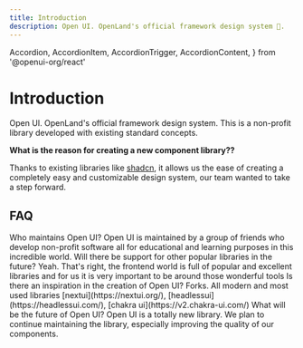```yaml
---
title: Introduction
description: Open UI. OpenLand's official framework design system 🎨.
---
```


  Accordion,
  AccordionItem,
  AccordionTrigger,
  AccordionContent,
} from '@openui-org/react'

# Introduction

Open UI. OpenLand's official framework design system. This is a non-profit library developed with existing standard concepts.

**What is the reason for creating a new component library??**

Thanks to existing libraries like [shadcn](https://ui.shadcn.com), it allows us the ease of creating a completely easy and customizable design system, our team wanted to take a step forward.

## FAQ

<Accordion type="multiple">

<AccordionItem value="faq-1">
  <AccordionTrigger>Who maintains Open UI?</AccordionTrigger>
  <AccordionContent>
    Open UI is maintained by a group of friends who develop non-profit software
    all for educational and learning purposes in this incredible world.
  </AccordionContent>
</AccordionItem>

<AccordionItem value="faq-2">
  <AccordionTrigger>
    Will there be support for other popular libraries in the future?
  </AccordionTrigger>
  <AccordionContent>
    Yeah. That's right, the frontend world is full of popular and excellent
    libraries and for us it is very important to be around those wonderful tools
  </AccordionContent>
</AccordionItem>

<AccordionItem value="faq-3">
  <AccordionTrigger>
    Is there an inspiration in the creation of Open UI?
  </AccordionTrigger>
  <AccordionContent>
    Forks. All modern and most used libraries [nextui](https://nextui.org/),
    [headlessui](https://headlessui.com/), [chakra
    ui](https://v2.chakra-ui.com/)
  </AccordionContent>
</AccordionItem>

<AccordionItem value="faq-4">
	<AccordionTrigger>
	What will be the future of Open UI?
	</AccordionTrigger>
	<AccordionContent>
  Open UI is a totally new library. We plan to continue maintaining the library, especially improving the quality of our components.
  </AccordionContent>

</AccordionItem>

</Accordion>
